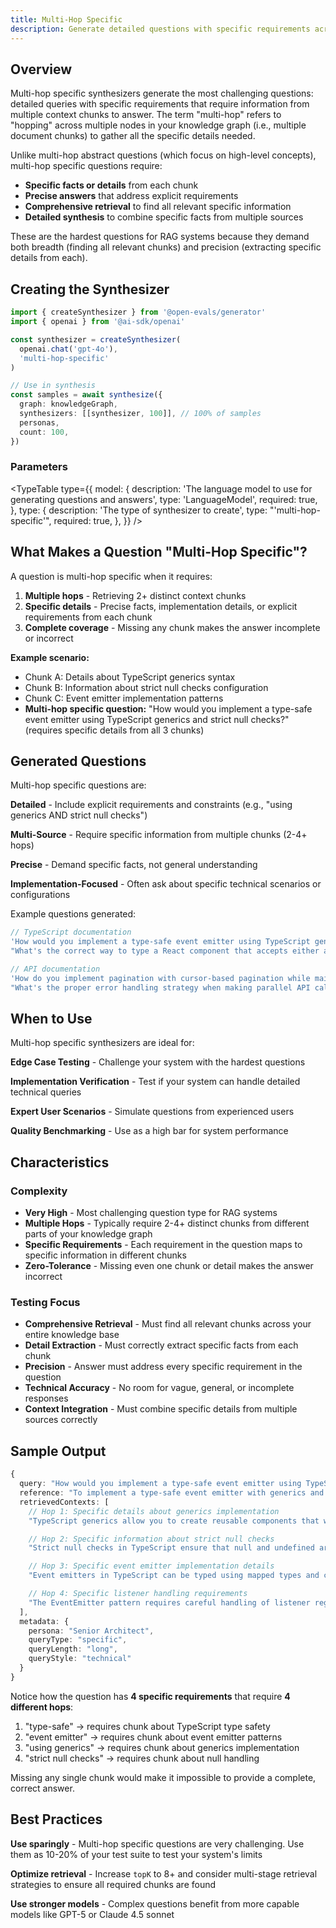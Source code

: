 ```yaml
---
title: Multi-Hop Specific
description: Generate detailed questions with specific requirements across contexts
---
```


## Overview

Multi-hop specific synthesizers generate the most challenging questions: detailed queries with specific requirements that require information from multiple context chunks to answer. The term "multi-hop" refers to "hopping" across multiple nodes in your knowledge graph (i.e., multiple document chunks) to gather all the specific details needed.

Unlike multi-hop abstract questions (which focus on high-level concepts), multi-hop specific questions require:

- **Specific facts or details** from each chunk
- **Precise answers** that address explicit requirements
- **Comprehensive retrieval** to find all relevant specific information
- **Detailed synthesis** to combine specific facts from multiple sources

These are the hardest questions for RAG systems because they demand both breadth (finding all relevant chunks) and precision (extracting specific details from each).

## Creating the Synthesizer

```typescript
import { createSynthesizer } from '@open-evals/generator'
import { openai } from '@ai-sdk/openai'

const synthesizer = createSynthesizer(
  openai.chat('gpt-4o'),
  'multi-hop-specific'
)

// Use in synthesis
const samples = await synthesize({
  graph: knowledgeGraph,
  synthesizers: [[synthesizer, 100]], // 100% of samples
  personas,
  count: 100,
})
```

### Parameters


<TypeTable
  type={{
    model: {
      description: 'The language model to use for generating questions and answers',
      type: 'LanguageModel',
      required: true,
    },
    type: {
      description: 'The type of synthesizer to create',
      type: "'multi-hop-specific'",
      required: true,
    },
  }}
/>

## What Makes a Question "Multi-Hop Specific"?

A question is multi-hop specific when it requires:

1. **Multiple hops** - Retrieving 2+ distinct context chunks
2. **Specific details** - Precise facts, implementation details, or explicit requirements from each chunk
3. **Complete coverage** - Missing any chunk makes the answer incomplete or incorrect

**Example scenario:**

- Chunk A: Details about TypeScript generics syntax
- Chunk B: Information about strict null checks configuration
- Chunk C: Event emitter implementation patterns
- **Multi-hop specific question:** "How would you implement a type-safe event emitter using TypeScript generics and strict null checks?" (requires specific details from all 3 chunks)

## Generated Questions

Multi-hop specific questions are:

**Detailed** - Include explicit requirements and constraints (e.g., "using generics AND strict null checks")

**Multi-Source** - Require specific information from multiple chunks (2-4+ hops)

**Precise** - Demand specific facts, not general understanding

**Implementation-Focused** - Often ask about specific technical scenarios or configurations

Example questions generated:

```typescript
// TypeScript documentation
'How would you implement a type-safe event emitter using TypeScript generics and strict null checks?'
"What's the correct way to type a React component that accepts either a string or number prop and renders differently based on the type?"

// API documentation
'How do you implement pagination with cursor-based pagination while maintaining sort order and filtering by multiple fields?'
"What's the proper error handling strategy when making parallel API calls with different retry policies?"
```

## When to Use

Multi-hop specific synthesizers are ideal for:

**Edge Case Testing** - Challenge your system with the hardest questions

**Implementation Verification** - Test if your system can handle detailed technical queries

**Expert User Scenarios** - Simulate questions from experienced users

**Quality Benchmarking** - Use as a high bar for system performance

## Characteristics

### Complexity

- **Very High** - Most challenging question type for RAG systems
- **Multiple Hops** - Typically require 2-4+ distinct chunks from different parts of your knowledge graph
- **Specific Requirements** - Each requirement in the question maps to specific information in different chunks
- **Zero-Tolerance** - Missing even one chunk or detail makes the answer incorrect

### Testing Focus

- **Comprehensive Retrieval** - Must find all relevant chunks across your entire knowledge base
- **Detail Extraction** - Must correctly extract specific facts from each chunk
- **Precision** - Answer must address every specific requirement in the question
- **Technical Accuracy** - No room for vague, general, or incomplete responses
- **Context Integration** - Must combine specific details from multiple sources correctly

## Sample Output

```typescript
{
  query: "How would you implement a type-safe event emitter using TypeScript generics and strict null checks?",
  reference: "To implement a type-safe event emitter with generics and strict null checks: 1) Define an interface for event types mapping event names to payload types, 2) Use a generic constraint to ensure type safety, 3) Implement methods with proper null handling...",
  retrievedContexts: [
    // Hop 1: Specific details about generics implementation
    "TypeScript generics allow you to create reusable components that work with multiple types. Use <T extends Type> syntax to constrain generic types...",

    // Hop 2: Specific information about strict null checks
    "Strict null checks in TypeScript ensure that null and undefined are handled explicitly. Enable with 'strictNullChecks': true in tsconfig.json. Types must explicitly include null or undefined...",

    // Hop 3: Specific event emitter implementation details
    "Event emitters in TypeScript can be typed using mapped types and conditional types. Define event maps as Record<EventName, PayloadType>...",

    // Hop 4: Specific listener handling requirements
    "The EventEmitter pattern requires careful handling of listener registration and emission. Store listeners in a Map<EventName, Set<Handler>>..."
  ],
  metadata: {
    persona: "Senior Architect",
    queryType: "specific",
    queryLength: "long",
    queryStyle: "technical"
  }
}
```

Notice how the question has **4 specific requirements** that require **4 different hops**:

1. "type-safe" → requires chunk about TypeScript type safety
2. "event emitter" → requires chunk about event emitter patterns
3. "using generics" → requires chunk about generics implementation
4. "strict null checks" → requires chunk about null handling

Missing any single chunk would make it impossible to provide a complete, correct answer.

## Best Practices

**Use sparingly** - Multi-hop specific questions are very challenging. Use them as 10-20% of your test suite to test your system's limits

**Optimize retrieval** - Increase `topK` to 8+ and consider multi-stage retrieval strategies to ensure all required chunks are found

**Use stronger models** - Complex questions benefit from more capable models like GPT-5 or Claude 4.5 sonnet
